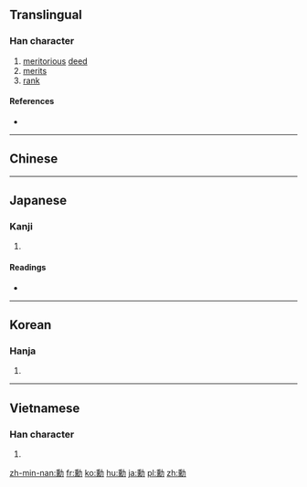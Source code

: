 {{also|勲}}
==Translingual==

===Han character===
{{Han char|rn=19|rad=力|as=14|sn=16|four=24327|canj=HFKS|ids=⿰熏力}}

# [[meritorious]] [[deed]]
# [[merit]]s
# [[rank]]

====References====
* {{Han ref|kx=0149.370|dkj=02465|dj=0338.030|hdz=10381.190|uh=52F3|ud=21235|bh=BEB1|bd=48817}}

----

==Chinese==
{{zh-see|勛|v}}

----

==Japanese==

===Kanji===
{{ja-kanji|grade=|rs=力14}}

# {{defn|lang=ja|sort=力14}}

====Readings====
* {{ja-readings|on=[[くん]] (kun)|kun=[[いさお]] (isao)}}

----

==Korean==

===Hanja===
{{ko-hanja|hangeul=훈|eumhun=공|rv=hun|mr=hun}}

# {{defn|lang=ko|sort=力14}}

----

==Vietnamese==

===Han character===
{{vi-hantu|[[huân]]|rs=力14}}

# {{defn|lang=vi|sort=力14}}

[[zh-min-nan:勳]]
[[fr:勳]]
[[ko:勳]]
[[hu:勳]]
[[ja:勳]]
[[pl:勳]]
[[zh:勳]]